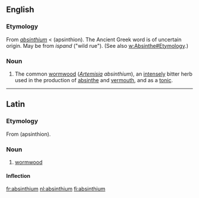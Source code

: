 ==English==

===Etymology===
From {{L.}} ''[[#Latin|absinthium]]'' < {{AGr.}} '''{{polytonic|[[ἀψίνθιον]]}}''' (apsinthion).  The Ancient Greek word is of uncertain origin. May be from {{Pers.}} {{FAchar|[[اسپند]]}} ''ispand'' ("wild rue"). (See also [[w:Absinthe#Etymology]].)

===Noun===
{{en-noun|-}}

# {{botany}} The common [[wormwood]] (''[[Artemisia]] absinthium''), an [[intensely]] bitter herb used in the production of [[absinthe]] and [[vermouth]], and as a [[tonic]].
----

==Latin==

===Etymology===
From {{AGr.|la}} '''{{polytonic|[[ἀψίνθιον]]}}''' (apsinthion).

===Noun===
{{la-noun|absinthium|absinthii|absinthiī|n|second}}

# [[wormwood]]

====Inflection====
{{la-decl-2nd-N|absinthi}}

[[fr:absinthium]]
[[nl:absinthium]]
[[fi:absinthium]]
